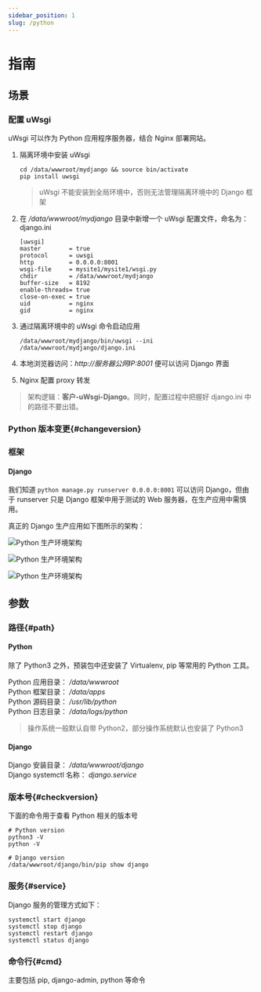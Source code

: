 ```yaml
---
sidebar_position: 1
slug: /python
---
```




# 指南



## 场景

### 配置 uWsgi

uWsgi 可以作为 Python 应用程序服务器，结合 Nginx 部署网站。  

1. 隔离环境中安装 uWsgi
   ```
   cd /data/wwwroot/mydjango && source bin/activate
   pip install uwsgi
   ```
   > uWsgi 不能安装到全局环境中，否则无法管理隔离环境中的 Django 框架

2. 在 */data/wwwroot/mydjango* 目录中新增一个 uWsgi 配置文件，命名为：django.ini 
   ```
   [uwsgi]
   master        = true
   protocol      = uwsgi
   http          = 0.0.0.0:8001
   wsgi-file     = mysite1/mysite1/wsgi.py
   chdir         = /data/wwwroot/mydjango
   buffer-size   = 8192
   enable-threads= true
   close-on-exec = true
   uid           = nginx
   gid           = nginx
   ```

3. 通过隔离环境中的 uWsgi 命令启动应用
   ```
   /data/wwwroot/mydjango/bin/uwsgi --ini /data/wwwroot/mydjango/django.ini
   ```

4. 本地浏览器访问：*http://服务器公网IP:8001* 便可以访问 Django 界面

5. Nginx 配置 proxy 转发


> 架构逻辑：**客户-uWsgi-Django**。同时，配置过程中把握好 django.ini 中的路径不要出错。

### Python 版本变更{#changeversion}

### 框架

#### Django

我们知道 `python manage.py runserver 0.0.0.0:8001` 可以访问 Django，但由于 runserver 只是 Django 框架中用于测试的 Web 服务器，在生产应用中需慎用。

真正的 Django 生产应用如下图所示的架构：  

![Python 生产环境架构](https://libs.websoft9.com/Websoft9/DocsPicture/zh/python/python-webhttpstructure001-websoft9.jpg)

![Python 生产环境架构](https://libs.websoft9.com/Websoft9/DocsPicture/zh/python/python-webhttpstructure002-websoft9.jpg)

![Python 生产环境架构](https://libs.websoft9.com/Websoft9/DocsPicture/zh/python/python-webhttpstructure003-websoft9.jpg)

## 参数

### 路径{#path}

#### Python

除了 Python3 之外，预装包中还安装了 Virtualenv, pip 等常用的 Python 工具。

Python 应用目录： */data/wwwroot*  
Python 框架目录： */data/apps*  
Python 源码目录： */usr/lib/python*  
Python 日志目录： */data/logs/python*  

> 操作系统一般默认自带 Python2，部分操作系统默认也安装了 Python3

#### Django


Django 安装目录： */data/wwwroot/django*  
Django systemctl 名称： *django.service*  

### 版本号{#checkversion}

下面的命令用于查看 Python 相关的版本号

```shell
# Python version
python3 -V
python -V

# Django version
/data/wwwroot/django/bin/pip show django
``````

### 服务{#service}

Django 服务的管理方式如下：

```shell
systemctl start django
systemctl stop django
systemctl restart django
systemctl status django
```

### 命令行{#cmd}

主要包括 pip, django-admin, python 等命令